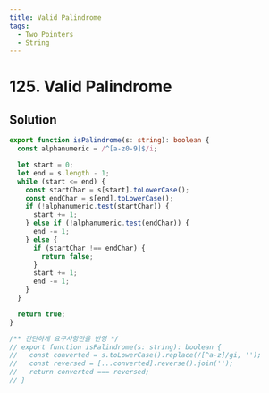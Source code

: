 ```yaml
---
title: Valid Palindrome
tags:
  - Two Pointers
  - String
---
```


# 125. Valid Palindrome

<Badges>
  <LevelBadge level="easy" />
  <TopicBadge name="Two Pointers" slug="two-pointers" />
  <TopicBadge name="String" slug="string" />
</Badges>

## Solution

```typescript filename="solution.ts" copy
export function isPalindrome(s: string): boolean {
  const alphanumeric = /^[a-z0-9]$/i;

  let start = 0;
  let end = s.length - 1;
  while (start <= end) {
    const startChar = s[start].toLowerCase();
    const endChar = s[end].toLowerCase();
    if (!alphanumeric.test(startChar)) {
      start += 1;
    } else if (!alphanumeric.test(endChar)) {
      end -= 1;
    } else {
      if (startChar !== endChar) {
        return false;
      }
      start += 1;
      end -= 1;
    }
  }

  return true;
}

/** 간단하게 요구사항만을 반영 */
// export function isPalindrome(s: string): boolean {
//   const converted = s.toLowerCase().replace(/[^a-z]/gi, '');
//   const reversed = [...converted].reverse().join('');
//   return converted === reversed;
// }
```

<ProblemLink
  codingSite="leetcode"
  href="https://leetcode.com/problems/valid-palindrome"
  title="Valid Palindrome"
/>
